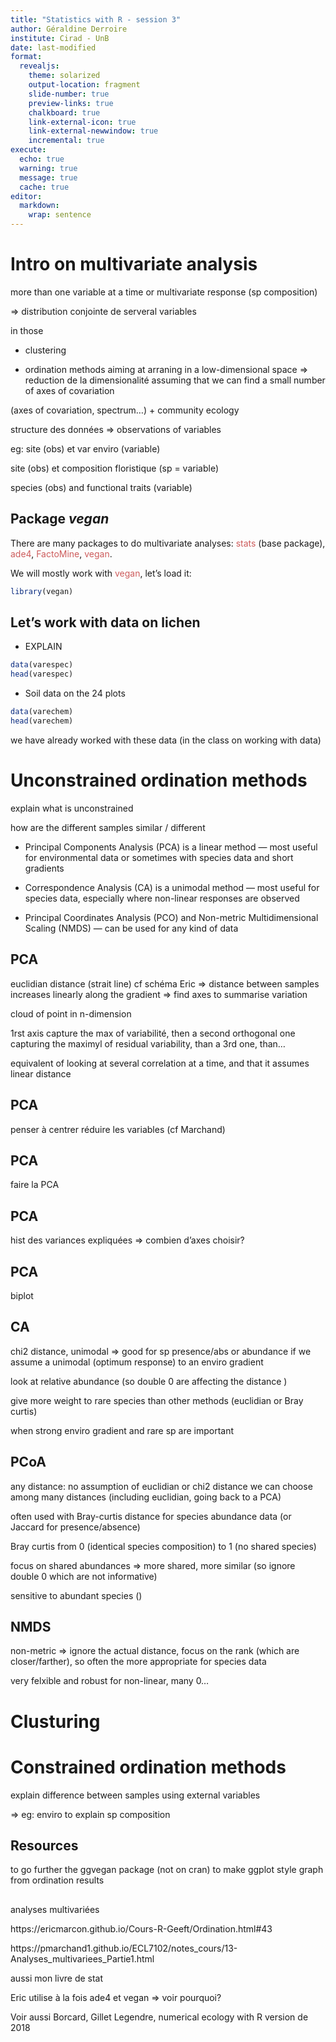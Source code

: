 ```yaml
---
title: "Statistics with R - session 3"
author: Géraldine Derroire
institute: Cirad - UnB
date: last-modified
format: 
  revealjs:
    theme: solarized
    output-location: fragment 
    slide-number: true
    preview-links: true
    chalkboard: true
    link-external-icon: true
    link-external-newwindow: true
    incremental: true
execute:
  echo: true   
  warning: true
  message: true 
  cache: true
editor: 
  markdown: 
    wrap: sentence
---
```


# Intro on multivariate analysis

more than one variable at a time or multivariate response (sp composition)

=> distribution conjointe de serveral variables

in those 

 * clustering

* ordination methods aiming at arraning in a low-dimensional space => reduction de la dimensionalité assuming that we can find a small number of axes of covariation

(axes of covariation, spectrum...) + community ecology

structure des données => observations of variables

eg: site (obs) et var enviro (variable)

site (obs) et composition floristique (sp = variable)

species (obs) and functional traits (variable)

<!-- TO DO -->


## Package *vegan*

There are many packages to do multivariate analyses: [stats]{style="color:indianred;"} (base package), [ade4]{style="color:indianred;"}, [FactoMine]{style="color:indianred;"}, [vegan]{style="color:indianred;"}.

We will mostly work with [vegan]{style="color:indianred;"}, let's load it:

```r
library(vegan)
```


## Let's work with data on lichen

* EXPLAIN

```r
data(varespec)
head(varespec)
```

* Soil data on the 24 plots 

```r
data(varechem)
head(varechem)
```


::: notes 
we have already worked with these data (in the class on working with data)
:::

# Unconstrained ordination methods

<!-- ressource

https://gavinsimpson.github.io/physalia-multivariate/03-wednesday/slides.html#1

https://r.qcbs.ca/workshop09/book-en/setting-up-our-goals.html

Marchand + Eric --> 

explain what is unconstrained

how are the different samples similar / different

<!-- three following points from Gavin => to rephrase -->
* Principal Components Analysis (PCA) is a linear method — most useful for environmental data or sometimes with species data and short gradients

* Correspondence Analysis (CA) is a unimodal method — most useful for species data, especially where non-linear responses are observed

* Principal Coordinates Analysis (PCO) and Non-metric Multidimensional Scaling (NMDS) — can be used for any kind of data


<!-- voir aussi Marchand session 2 sur l'explication des différentes distances--> 

## PCA

euclidian distance (strait line) cf schéma Eric => distance between samples increases linearly along the gradient => find axes to summarise variation

cloud of point in n-dimension

1rst axis capture the max of variabilité, then a second orthogonal one capturing the maximyl of residual variability, than a 3rd one, than...

equivalent of looking at several correlation at a time, and that it assumes linear distance

## PCA

penser à centrer réduire les variables (cf Marchand)

## PCA

faire la PCA

## PCA

hist des variances expliquées => combien d'axes choisir?

## PCA

biplot

## CA

chi2 distance, unimodal => good for sp presence/abs or abundance if we assume a unimodal (optimum response) to an enviro gradient

look at relative abundance (so double 0 are affecting the distance )

give more weight to rare species than other methods (euclidian or Bray curtis) 

when strong enviro gradient and rare sp are important

## PCoA

any distance: no assumption of euclidian or chi2 distance we can choose among many distances (including euclidian, going back to a PCA)

often used with Bray-curtis distance for species abundance data (or Jaccard for presence/absence)

Bray curtis from 0 (identical species composition) to 1 (no shared species)

focus on shared abundances => more shared, more similar (so ignore double 0 which are not informative)

sensitive to abundant species ()

## NMDS

non-metric => ignore the actual distance, focus on the rank (which are closer/farther), so often the more appropriate for species data

very felxible and robust for non-linear, many 0...

<!-- for each 1 slide theo: how does it work, what is it used for, than practice -->


# Clusturing

<!-- TO DO et voir ou je le met après les méthodes pas contraintes pour faire des groupes (et éventuellement les mettres sur le plot des PCA (non car je vais faire la PCA sur les données enviro-->


# Constrained ordination methods

<!-- ressource

https://r.qcbs.ca/workshop10/book-en/multivariate-regression-tree.html

https://gavinsimpson.github.io/physalia-multivariate/03-wednesday/slides.html#1

Marchand + Eric --> 

explain difference between samples using external variables

=> eg: enviro to explain sp composition

<!--

Explained what is constrained

RDA: constrained equivalent of PCA => needs Hellinguer transfo (say that we could also do a hellinguer transfo for a PCA on species data, but not shown)

CCA: constrained equivalent to CCA

equivalent of PCoA and NMDS???

Permanova??? Permanova is not an ordination methods

-->


## Resources

to go further the ggvegan package (not on cran) to make ggplot style graph from ordination results



<!-- brouillon -->

##

analyses multivariées

https://ericmarcon.github.io/Cours-R-Geeft/Ordination.html#43

https://pmarchand1.github.io/ECL7102/notes_cours/13-Analyses_multivariees_Partie1.html

aussi mon livre de stat

Eric utilise à la fois ade4 et vegan => voir pourquoi?

Voir aussi Borcard, Gillet Legendre, numerical ecology with R version de 2018